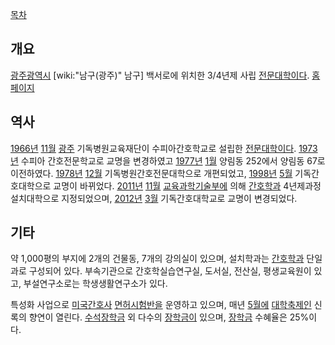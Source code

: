 [[목차]]

== 개요 ==

[[광주광역시]] [wiki:"남구(광주)" 남구] 백서로에 위치한 3/4년제 사립 [[전문대학]]이다. [http://www.ccn.ac.kr/ 홈페이지]

== 역사 ==

[[1966년]] [[11월]] [[광주]] 기독병원교육재단이 수피아간호학교로 설립한 [[전문대학]]이다. [[1973년]] 수피아 간호전문학교로 교명을 변경하였고 [[1977년]] [[1월]] 양림동 252에서 양림동 67로 이전하였다. [[1978년]] [[12월]] 기독병원간호전문대학으로 개편되었고, [[1998년]] [[5월]] 기독간호대학으로 교명이 바뀌었다. [[2011년]] [[11월]] [[교육과학기술부]]에 의해 [[간호학과]] 4년제과정 설치대학으로 지정되었으며, [[2012년]] [[3월]] 기독간호대학교로 교명이 변경되었다.

== 기타 ==

약 1,000평의 부지에 2개의 건물동, 7개의 강의실이 있으며, 설치학과는 [[간호학과]] 단일과로 구성되어 있다. 부속기관으로 간호학실습연구실, 도서실, 전산실, 평생교육원이 있고, 부설연구소로는 학생생활연구소가 있다. 

특성화 사업으로 [[미국]][[간호사]] [[면허]][[시험]]반을 운영하고 있으며, 매년 [[5월]]에 [[대학]][[축제]]인 신록의 향연이 열린다. [[수석]][[장학금]] 외 다수의 [[장학금]]이 있으며, [[장학금]] 수혜율은 25%이다.

